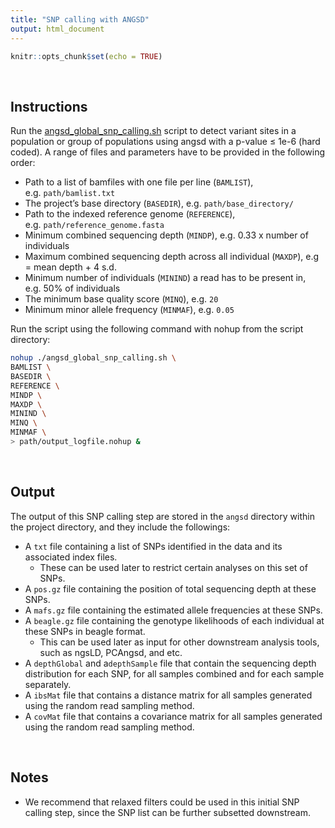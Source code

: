 ```yaml
---
title: "SNP calling with ANGSD"
output: html_document
---
```


```r
knitr::opts_chunk$set(echo = TRUE)
```

<br> 

## Instructions

Run the [angsd_global_snp_calling.sh](https://github.com/therkildsen-lab/genomic-data-analysis/blob/master/scripts/angsd_global_snp_calling.sh) script to detect variant sites in a population or group of populations using angsd with a p-value ≤ 1e-6 (hard coded). A range of files and parameters have to be provided in the following order:

+ Path to a list of bamfiles with one file per line (`BAMLIST`), e.g. `path/bamlist.txt`
+ The project's base directory (`BASEDIR`), e.g. `path/base_directory/`
+ Path to the indexed reference genome (`REFERENCE`), e.g. `path/reference_genome.fasta`
+ Minimum combined sequencing depth (`MINDP`), e.g. 0.33 x number of individuals
+ Maximum combined sequencing depth across all individual (`MAXDP`), e.g = mean depth + 4 s.d.
+ Minimum number of individuals (`MININD`) a read has to be present in, e.g. 50% of individuals
+ The minimum base quality score (`MINQ`), e.g. `20`
+ Minimum minor allele frequency (`MINMAF`), e.g. `0.05`

Run the script using the following command with nohup from the script directory:

``` bash
nohup ./angsd_global_snp_calling.sh \
BAMLIST \
BASEDIR \
REFERENCE \
MINDP \
MAXDP \
MININD \
MINQ \
MINMAF \
> path/output_logfile.nohup &
```

<br> 

## Output

The output of this SNP calling step are stored in the `angsd` directory within the project directory, and they include the followings:

+ A `txt` file containing a list of SNPs identified in the data and its associated index files.
    + These can be used later to restrict certain analyses on this set of SNPs.
+ A `pos.gz` file containing the position of total sequencing depth at these SNPs.
+ A `mafs.gz` file containing the estimated allele frequencies at these SNPs.
+ A `beagle.gz` file containing the genotype likelihoods of each individual at these SNPs in beagle format.
    + This can be used later as input for other downstream analysis tools, such as ngsLD, PCAngsd, and etc. 
+ A `depthGlobal` and a`depthSample` file that contain the sequencing depth distribution for each SNP, for all samples combined and for each sample separately. 
+ A `ibsMat` file that contains a distance matrix for all samples generated using the random read sampling method.
+ A `covMat` file that contains a covariance matrix for all samples generated using the random read sampling method.

<br> 

## Notes

+ We recommend that relaxed filters could be used in this initial SNP calling step, since the SNP list can be further subsetted downstream.
